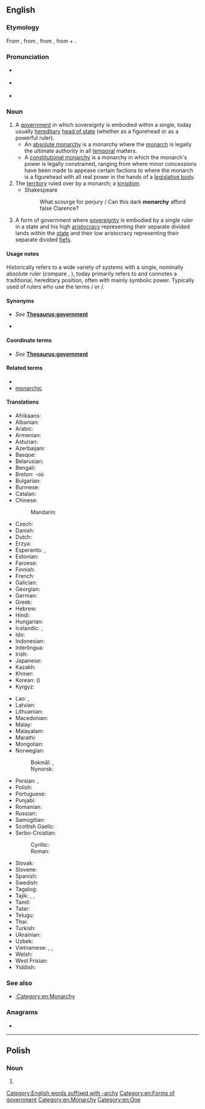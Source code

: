 ==English==
{{wikipedia}}

===Etymology===
From {{etyl|fro|en}} {{m|fro|monarchie}}, from {{etyl|LL.|en}} {{m|la|monarchia}}, from {{etyl|grc|en}} {{m|grc|μοναρχία}}, from {{m|grc|μόνος||only}} + {{m|grc|ἀρχή||power, authority}}.

===Pronunciation===
* {{a|UK}} {{IPA|/ˈmɒnə(ɹ)ki/|lang=en}}
* {{a|US}} {{IPA|/ˈmɑnəɹki/|lang=en}}
* {{audio|en-us-monarchy.ogg|Audio (US)|lang=en}}

===Noun===
{{en-noun|~|monarchies}}

# A [[government]] in which sovereignty is embodied within a single, today usually [[hereditary]] [[head of state]] (whether as a figurehead or as a powerful ruler).
#* An [[absolute monarchy]] is a monarchy where the [[monarch]] is legally the ultimate authority in all [[temporal]] matters.
#* A [[constitutional monarchy]] is a monarchy in which the monarch's power is legally constrained, ranging from where minor concessions have been made to appease certain factions to where the monarch is a figurehead with all real power in the hands of a [[legislative body]].
# The [[territory]] ruled over by a monarch; a [[kingdom]].
#* Shakespeare
#*: What scourge for perjury / Can this dark '''monarchy''' afford false Clarence?
# A form of government where [[sovereignty]] is embodied by a single ruler in a state and his high [[aristocracy]] representing their separate divided lands within the [[state]] and their low aristocracy representing their separate divided [[fiefs]].

====Usage notes====
Historically refers to a wide variety of systems with a single, nominally absolute ruler (compare {{m|en|autocracy}}, {{m|en|dictatorship}}), today primarily refers to and connotes a traditional, hereditary position, often with mainly symbolic power. Typically used of rulers who use the terms {{m|en|king}}/{{m|en|queen}} or {{m|en|emperor}}/{{m|en|empress}}.

====Synonyms====
* {{sense|rule}} ''See'' '''[[Thesaurus:government]]'''
* {{sense|state}} {{l|en|kingdom}}

====Coordinate terms====
* ''See'' '''[[Thesaurus:government]]'''

====Related terms====
* {{l|en|monarch}}
* [[monarchic]]

====Translations====
{{trans-top|form of government with a hereditary head of state}}
* Afrikaans: {{t|af|monargie}}
* Albanian: {{t+|sq|mbretëri|f}}
* Arabic: {{t|ar|مَلِكِيَّة|f}}
* Armenian: {{t+|hy|միապետություն|sc=Armn}}
* Asturian: {{t|ast|monarquía|f}}
* Azerbaijani: {{t|az|monarxiya}}
* Basque: {{t|eu|monarkia}}
* Belarusian: {{t|be|мана́рхія|f|sc=Cyrl}}
* Bengali: {{t|bn|রাজতন্ত্র|tr=rajtôntrô|sc=Beng}}
* Breton: {{t|br|unpenniezh|f}} -où {{g|p}}
* Bulgarian: {{t+|bg|мона́рхия|f|sc=Cyrl}}
* Burmese: {{t|my|မင်း၏အစိုးရခြင်း|sc=Mymr}}
* Catalan: {{t+|ca|monarquia|f}}
* Chinese:
*: Mandarin: {{t+|cmn|君主制|tr=jūnzhǔzhì|sc=Hani}}
* Czech: {{t+|cs|monarchie|f}}
* Danish: {{t+|da|monarki|n}}
* Dutch: {{t+|nl|monarchie|f}}
* Erzya: {{t|myv|вейкинязорчи}}
* Esperanto: {{t|eo|monarkio}}, {{t|eo|monarĥio}}
* Estonian: {{t|et|monarhia}}
* Faroese: {{t|fo|kongsveldi}}
* Finnish: {{t+|fi|monarkia}}
* French: {{t+|fr|monarchie|f}}
* Galician: {{t+|gl|monarquía|f}}
* Georgian: {{t+|ka|მონარქია|sc=Geor}}
* German: {{t+|de|Monarchie|f}}
* Greek: {{t+|el|μοναρχία|f}}
* Hebrew: {{t+|he|מונרכיה|f}}
* Hindi: {{t|hi|राजतन्त्र|m|tr=rājtantra}}
* Hungarian: {{t+|hu|monarchia}}
* Icelandic: {{t|is|konungsríki}}, {{t+|is|konungdæmi}}
* Ido: {{t+|io|monarkio}}
* Indonesian: {{t+|id|monarki}}
* Interlingua: {{t|ia|monarchia}}
* Irish: {{t|ga|monarcacht|f}}
* Japanese: {{t|ja|君主制|tr=くんしゅせい, kunshusei|sc=Jpan}}
* Kazakh: {{t+|kk|монархия|sc=Cyrl}}
* Khmer: {{t+|km|រាជាធិបតេយ្យ|sc=Khmr|tr=riec a’tʰippa’tay}}
* Korean: {{t+|ko|군주제}} ({{t+|ko|君主制}})
* Kyrgyz: {{t|ky|монархия|sc=Cyrl}}
{{trans-mid}}
* Lao: {{t|lo|ຣາຊາທິປະໄຕ|sc=Laoo}}, {{t|lo|ລາຊາທິປະໄຕ|sc=Laoo}}
* Latvian: {{t|lv|monarhija|f}}
* Lithuanian: {{t+|lt|monarchija|f}}
* Macedonian: {{t|mk|мона́рхија|f}}
* Malay: {{t|ms|monarki}}
* Malayalam: {{t|ml|രാജവാഴ്ച}}
* Marathi: {{t|mr|राजेशाही}}
* Mongolian: {{t|mn|эзэн хаант улс|sc=Cyrl}}
* Norwegian:
*: Bokmål: {{t+|no|monarki|n}}, {{t+|no|kongedømme|n}}
*: Nynorsk: {{t|nn|monarki|n}}
* Persian: {{t+|fa|سلطنت|tr=saltanat|sc=fa-Arab}}, {{t+|fa|پادشاهی|tr=pâdešâhi, pâdšâhi|sc=fa-Arab}}
* Polish: {{t+|pl|monarchia|f}}
* Portuguese: {{t+|pt|monarquia|f}}
* Punjabi: {{t|pa|ਬਾਦਸ਼ਾਹੀ}}
* Romanian: {{t+|ro|monarhie|f}}
* Russian: {{t+|ru|мона́рхия|f}}
* Samogitian: {{t|sgs|muonarkėjė|f}}
* Scottish Gaelic: {{t|gd|monarcachd|f}}
* Serbo-Croatian:
*: Cyrillic: {{t|sh|монархија|f}}
*: Roman: {{t+|sh|monarhija|f}}
* Slovak: {{t|sk|monarchia|f}}
* Slovene: {{t+|sl|monarhija|f}}
* Spanish: {{t+|es|monarquía|f}}
* Swedish: {{t+|sv|monarki|c}}
* Tagalog: {{t+|tl|monarkiya}}
* Tajik: {{t|tg|салтанат|sc=Cyrl}}, {{t|tg|монархия|sc=Cyrl}}, {{t|tg|хокимияти мутлақа|sc=Cyrl}}
* Tamil: {{t+|ta|முடியாட்சி|sc=Taml}}
* Tatar: {{t|tt|монархия|sc=Cyrl}}
* Telugu: {{t+|te|రాచరికం}}
* Thai: {{t|th|ราชาธิปไตย}}
* Turkish: {{t+|tr|monarşi}}
* Ukrainian: {{t|uk|мона́рхія|f|sc=Cyrl}}
* Uzbek: {{t+|uz|monarxiya}}
* Vietnamese: {{t+|vi|quân chủ}}, {{t|vi|chế độ quân chủ}}, {{t|vi|nền quân chủ}}
* Welsh: {{t|cy|archdeyrnieath|f}}
* West Frisian: {{t|fy|monargy}}
* Yiddish: {{t|yi|קעניגרייך|n}}
{{trans-bottom}}

===See also===
* [[:Category:en:Monarchy]]

===Anagrams===
* {{anagrams|en|nomarchy}}

[[Category:English words suffixed with -archy]]
[[Category:en:Forms of government]]
[[Category:en:Monarchy]]
[[Category:en:One]]

----

==Polish==

===Noun===
{{head|pl|noun form}}

# {{inflection of|monarcha||gen|s|lang=pl}}